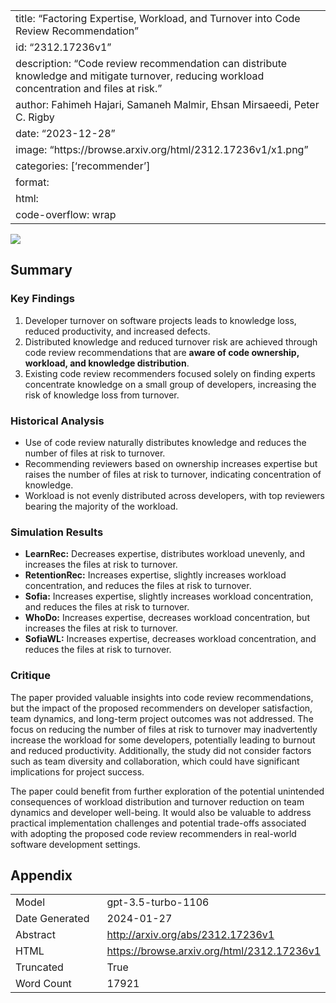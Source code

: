 
---
title: "Factoring Expertise, Workload, and Turnover into Code Review Recommendation"
id: "2312.17236v1"
description: "Code review recommendation can distribute knowledge and mitigate turnover, reducing workload concentration and files at risk."
author: Fahimeh Hajari, Samaneh Malmir, Ehsan Mirsaeedi, Peter C. Rigby
date: "2023-12-28"
image: "https://browse.arxiv.org/html/2312.17236v1/x1.png"
categories: ['recommender']
format:
  html:
    code-overflow: wrap
---

![](https://browse.arxiv.org/html/2312.17236v1/x1.png)

## Summary

### Key Findings
1. Developer turnover on software projects leads to knowledge loss, reduced productivity, and increased defects.
2. Distributed knowledge and reduced turnover risk are achieved through code review recommendations that are **aware of code ownership, workload, and knowledge distribution**.
3. Existing code review recommenders focused solely on finding experts concentrate knowledge on a small group of developers, increasing the risk of knowledge loss from turnover.


### Historical Analysis
- Use of code review naturally distributes knowledge and reduces the number of files at risk to turnover.
- Recommending reviewers based on ownership increases expertise but raises the number of files at risk to turnover, indicating concentration of knowledge.
- Workload is not evenly distributed across developers, with top reviewers bearing the majority of the workload.


### Simulation Results
- **LearnRec:** Decreases expertise, distributes workload unevenly, and increases the files at risk to turnover.
- **RetentionRec:** Increases expertise, slightly increases workload concentration, and reduces the files at risk to turnover.
- **Sofia:** Increases expertise, slightly increases workload concentration, and reduces the files at risk to turnover.
- **WhoDo:** Increases expertise, decreases workload concentration, but increases the files at risk to turnover.
- **SofiaWL:** Increases expertise, decreases workload concentration, and reduces the files at risk to turnover.

### Critique
The paper provided valuable insights into code review recommendations, but the impact of the proposed recommenders on developer satisfaction, team dynamics, and long-term project outcomes was not addressed. The focus on reducing the number of files at risk to turnover may inadvertently increase the workload for some developers, potentially leading to burnout and reduced productivity. Additionally, the study did not consider factors such as team diversity and collaboration, which could have significant implications for project success.

The paper could benefit from further exploration of the potential unintended consequences of workload distribution and turnover reduction on team dynamics and developer well-being. It would also be valuable to address practical implementation challenges and potential trade-offs associated with adopting the proposed code review recommenders in real-world software development settings.

## Appendix

|          |          |
|----------|----------|
| Model     | gpt-3.5-turbo-1106       |
| Date Generated     | 2024-01-27       |
| Abstract | [http://arxiv.org/abs/2312.17236v1](http://arxiv.org/abs/2312.17236v1)        |
| HTML     | [https://browse.arxiv.org/html/2312.17236v1](https://browse.arxiv.org/html/2312.17236v1)       |
| Truncated       | True       |
| Word Count       | 17921       |